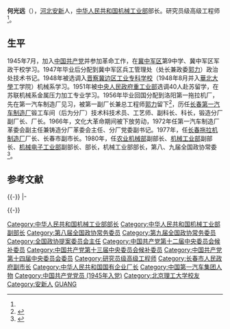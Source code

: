 '''何光远'''（{{bd|1930年|2月||catIdx=}}），[[河北|河北]][[安新|安新]]人，[[中华人民共和国机械工业部|中华人民共和国机械工业部]]部长。研究员级高级工程师<ref name=a1/>。
==生平==
1945年7月，加入[[中国共产党|中国共产党]]并参加革命工作，在[[冀中军区|冀中军区]]第9中学、冀中军区军政干校学习。1947年毕业后分配到冀中军区兵工管理处（处长兼政委[[郭力_(1916年)|郭力]]）政治处技术书记。1948年被选调入[[晋察冀边区工业专科学校|晋察冀边区工业专科学校]]（1948年8月并入[[華北大學|華北大學]]工学院）机械系学习。1951年被[[中央人民政府重工业部|中央人民政府重工业部]]选调40人赴苏留学，在苏联{{tsl|en|Igor Sikorsky Kyiv Polytechnic Institute|基辅工学院}}机械系金属压力加工专业学习。1956年毕业回国分配到洛阳第一拖拉机厂，先在第一汽车制造厂见习，被第一副厂长兼总工程师[[郭力_(1916年)|郭力]]留下<ref name="a1">{{Cite web |url=http://auto.sohu.com/20101211/n278236662.shtml |title="中国汽车50人论坛"委员简历 何光远 |accessdate=2021-07-27 |author= |date=2010-12-11 |work=责任编辑：靳明 |publisher=新浪网 |language=Zh-hans |archive-date=2021-07-27 |archive-url=https://web.archive.org/web/20210727072848/http://auto.sohu.com/20101211/n278236662.shtml }}</ref>，历任[[长春第一汽车制造厂|长春第一汽车制造厂]]锻工车间（后为分厂）技术科技术员、工艺师、副科长、科长，锻造分厂副厂长、厂长。1966年，文化大革命期间被下放劳动，1972年任第一汽车制造厂革委会副主任兼铸造分厂革委会主任、分厂党委副书记。1977年，任[[长春拖拉机制造厂|长春拖拉机制造厂]]厂长、长春市副市长。1980年，任[[中华人民共和国农业机械部|农业机械部]]副部长、[[机械工业部|机械工业部]]副部长、[[中华人民共和国机械电子工业部|机械电子工业部]]副部长、部长，机械工业部部长，第八、九届全国政协常委<ref>{{Cite web |url=http://news.xinhuanet.com/politics/2008-03/24/content_7848126.htm |title=何光远：见证中国机械工业30年 |accessdate=2011-03-29 |archive-date=2008-12-13 |archive-url=https://web.archive.org/web/20081213000210/http://news.xinhuanet.com/politics/2008-03/24/content_7848126.htm |dead-url=no }}</ref>。

==参考文献==
<div class="references-small">
<references></references>
</div>

{{-}}
{{start box}}
{{s-gov|prc}}
{{s-before|[[邹家华|邹家华]]}}
{{s-title|[[中华人民共和国机械电子工业部|中华人民共和国机械电子工业部]]部长|1989年12月—1993年3月}}
{{s-none|机构撤销}}
|-
{{s-vacant|last=[[周建南|周建南]] (1985年)|撤部设[[中华人民共和国机械工业部|机工委]]，后并入[[中华人民共和国机械电子工业部|机电工业部]]}}
{{s-title|[[中华人民共和国机械工业部|中华人民共和国机械工业部]]部长|1993年3月—1996年3月}}
{{s-after|[[包叙定|包叙定]]}}
{{end box}}

{{-}}
{{第8届国务院}}
[[Category:中华人民共和国机械工业部部长|Category:中华人民共和国机械工业部部长]]
[[Category:中华人民共和国机械工业部副部长|Category:中华人民共和国机械工业部副部长]]
[[Category:第八届全国政协常务委员|Category:第八届全国政协常务委员]]
[[Category:第九届全国政协常务委员|Category:第九届全国政协常务委员]]
[[Category:全国政协提案委员会主任|Category:全国政协提案委员会主任]]
[[Category:中国共产党第十二届中央委员会候补委员|Category:中国共产党第十二届中央委员会候补委员]]
[[Category:中国共产党第十三届中央委员会候补委员|Category:中国共产党第十三届中央委员会候补委员]]
[[Category:中国共产党第十四届中央委员会委员|Category:中国共产党第十四届中央委员会委员]]
[[Category:研究员级高级工程师|Category:研究员级高级工程师]]
[[Category:长春市人民政府副市长|Category:长春市人民政府副市长]]
[[Category:中华人民共和国国有企业厂长|Category:中华人民共和国国有企业厂长]]
[[Category:中国第一汽车集团人物|Category:中国第一汽车集团人物]]
[[Category:中国共产党党员_(1945年入党)|Category:中国共产党党员 (1945年入党)]]
[[Category:北京理工大学校友|Category:北京理工大学校友]]
[[Category:安新人|Category:安新人]]
[[Category:何姓|GUANG]]